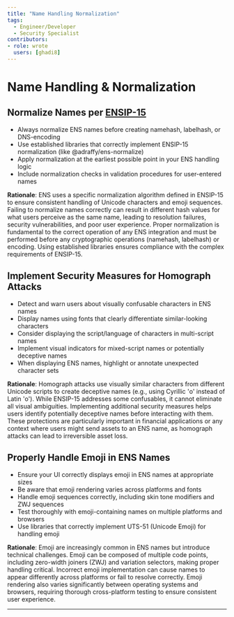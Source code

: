 ```yaml
---
title: "Name Handling Normalization"
tags:
  - Engineer/Developer
  - Security Specialist
contributors:
- role: wrote
  users: [ghadi8]
---
```



<TagProvider>
<TagFilter />

# Name Handling & Normalization

<TagList tags={frontmatter.tags} />
<AttributionList contributors={frontmatter.contributors} />

## Normalize Names per [ENSIP-15](https://docs.ens.domains/ensip/15)

- Always normalize ENS names before creating namehash, labelhash, or DNS-encoding
- Use established libraries that correctly implement ENSIP-15 normalization (like @adraffy/ens-normalize)
- Apply normalization at the earliest possible point in your ENS handling logic
- Include normalization checks in validation procedures for user-entered names

**Rationale**: ENS uses a specific normalization algorithm defined in ENSIP-15 to ensure consistent handling of Unicode
characters and emoji sequences. Failing to normalize names correctly can result in different hash values for what users
perceive as the same name, leading to resolution failures, security vulnerabilities, and poor user experience. Proper
normalization is fundamental to the correct operation of any ENS integration and must be performed before any
cryptographic operations (namehash, labelhash) or encoding. Using established libraries ensures compliance with the
complex requirements of ENSIP-15.

## Implement Security Measures for Homograph Attacks

- Detect and warn users about visually confusable characters in ENS names
- Display names using fonts that clearly differentiate similar-looking characters
- Consider displaying the script/language of characters in multi-script names
- Implement visual indicators for mixed-script names or potentially deceptive names
- When displaying ENS names, highlight or annotate unexpected character sets

**Rationale**: Homograph attacks use visually similar characters from different Unicode scripts to create deceptive
names (e.g., using Cyrillic 'о' instead of Latin 'o'). While ENSIP-15 addresses some confusables, it cannot eliminate
all visual ambiguities. Implementing additional security measures helps users identify potentially deceptive names
before interacting with them. These protections are particularly important in financial applications or any context
where users might send assets to an ENS name, as homograph attacks can lead to irreversible asset loss.

## Properly Handle Emoji in ENS Names

- Ensure your UI correctly displays emoji in ENS names at appropriate sizes
- Be aware that emoji rendering varies across platforms and fonts
- Handle emoji sequences correctly, including skin tone modifiers and ZWJ sequences
- Test thoroughly with emoji-containing names on multiple platforms and browsers
- Use libraries that correctly implement UTS-51 (Unicode Emoji) for handling emoji

**Rationale**: Emoji are increasingly common in ENS names but introduce technical challenges. Emoji can be composed of
multiple code points, including zero-width joiners (ZWJ) and variation selectors, making proper handling critical.
Incorrect emoji implementation can cause names to appear differently across platforms or fail to resolve correctly.
Emoji rendering also varies significantly between operating systems and browsers, requiring thorough cross-platform
testing to ensure consistent user experience.

---

</TagProvider>
<ContributeFooter />
